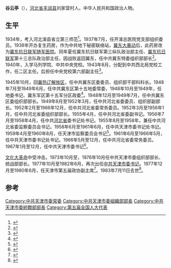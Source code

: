 '''谷云亭'''（{{Bd|1913年|9月20日|1983年|7月11月}}），[[河北省|河北省]][[丰润县|丰润县]]刘家营村人。中华人民共和国政治人物。

== 生平==
1934年，考入河北滦县省立第三师范<ref name="靳宝峰唐山市地方志编纂委员会1999">{{cite book|author1=靳宝峰|author2=唐山市地方志编纂委员会|author3=孟祥林|title=唐山市志|url=http://books.google.com/books?id=S4XmAAAAMAAJ|year=1999|publisher=方志出版社|page=3324}}</ref>。1937年7月，任开滦总医院党支部组织委员。1938年开办复生药房，作为中共地下秘密联络站，[[冀东大暴动|冀东大暴动]]后，此药房改为[[冀东抗日联军随军医院|冀东抗日联军随军医院]]。同年夏任冀东抗日联军第三纵队政治部主任、[[冀东抗日联军|冀东抗日联军]]第十三总队政治部主任，因战败返回冀东，任中共冀东特委组织部部长<ref>{{cite book|title=中国共产党名人录|url=http://books.google.com/books?id=UZUcAQAAMAAJ|year=1997|publisher=四川人民出版社|page=772}}</ref>。1940年，入学马列学院、中共中央党校。1943年8月，分配到中共西北局党校工作，任二区主任。后担任中央党校第六部副主任<ref>{{cite book|title=中共党史资料, Issue 106|url=http://books.google.com/books?id=Phg4AQAAIAAJ|year=2008|publisher=中共党史资料出版社|page=57}}</ref>。

1945年10月，回[[冀热辽解放区|冀热辽解放区]]，任中共冀东区委委员、组织部干部科科长。1948年7月至1949年6月，任中共冀东区第十五地委常委，1948年10月至1949年，任地委书记、冀东军区第十五军分区政委<ref>{{cite book|title=中国当代社会活动家辞典|url=http://books.google.com/books?id=SssGAQAAIAAJ|year=1990|publisher=学苑出版社|page=247}}</ref>。1948年12月至1949年7月，任中共冀东区委组织部部长。1949年8月至1952年3月，任中共河北省委委员、组织部副部长。1952年2月至1966年12月，任中共河北省委常务委员。1952年3月至1956年1月，任中共河北省委组织部部长。1955年4月，任中共河北省委副书记。1956年7月至1958年4月，任中共[[河北省|河北省]]委书记处书记。1955年8月至1958年，兼任中共河北省委监察委员会书记。1958年6月至1961年6月，任中共天津市委书记处书记。1959年4月至1960年8月，任天津市监察委员会书记<ref>{{cite book|title=天津大辞典|url=http://books.google.com/books?id=t9YPAQAAMAAJ|year=2001|publisher=天津社会科学院出版社|page=339}}</ref>。1961年6月至1966年5月，任中共天津市委书记处书记。1966年5月至12月，任中共河北省委常务委员。1967年1月至12月，任中共天津市委书记<ref name="党史硏究室2001">{{cite book|author=中共天津市委. 党史硏究室|title=中国共产党天津历史大事记 (1919-2000)|url=http://books.google.com/books?id=SUHjAAAAMAAJ|year=2001|publisher=中共党史出版社|page=260|access-date=2015-05-05|archive-date=2015-03-21|archive-url=https://web.archive.org/web/20150321143105/http://books.google.com/books?id=SUHjAAAAMAAJ|dead-url=no}}</ref>。

[[文化大革命|文化大革命]]中受冲击。1973年10月至，1976年10月任中共天津市委组织部部长、统战部部长。1977年10月至1982年6月，再次出任[[中共天津市委书记|中共天津市委书记]]。1977年12月至1980年6月，任天津市第五届政协副主席<ref>{{cite book|title=天津简志|url=http://books.google.com/books?id=Ie42AAAAMAAJ|year=1991|publisher=天津人民出版社|page=1419}}</ref>。1983年7月11日去世<ref name="杨居斗高金山1999">{{cite book|author1=杨居斗|author2=高金山|author3=唐山市路北区地方志编纂委员会|title=唐山市路北区志|url=http://books.google.com/books?id=cgcRAQAAMAAJ|year=1999|publisher=中华书局|page=790}}</ref>。

==参考==
{{reflist}}

[[Category:中共天津市委常委|Category:中共天津市委常委]]
[[Category:中共天津市委組織部部長|Category:中共天津市委組織部部長]]
[[Category:中共天津市委統戰部部長|Category:中共天津市委統戰部部長]]
[[Category:第五届全国人大代表|Category:第五届全国人大代表]]